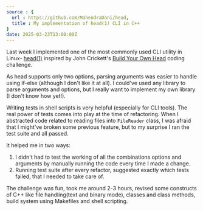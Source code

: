 ```yaml
---
source : {
  url : https://github.com/MahendraDani/head,
  title : My implementation of head(1) CLI in C++
}
date: 2025-03-23T13:00:00Z
---
```


Last week I implemented one of the most commonly used CLI utility in Linux- [head(1)](https://man7.org/linux/man-pages/man1/head.1.html) inspired by John Crickett's [Build Your Own Head](https://codingchallenges.fyi/challenges/challenge-head/) coding challenge.

As head supports only two options, parsing arguments was easier to handle using if-else (although I don't like it at all). I could've used any library to parse arguments and options, but I really want to implement my own library (I don't know how yet!).

Writing tests in shell scripts is very helpful (especially for CLI tools). The real power of tests comes into play at the time of refactoring. When I abstracted code related to reading files into `FileReader` class, I was afraid that I might've broken some previous feature, but to my surprise I ran the test suite and all passed. 

It helped me in two ways:
1. I didn't had to test the working of all the combinations options and arguments by manually running the code every time I made a change.
2. Running test suite after every refactor, suggested exactly which tests failed, that I needed to take care of.

The challenge was fun, took me around 2-3 hours, revised some constructs of C++ like file handling(text and binary mode), classes and class methods, build system using Makefiles and shell scripting.